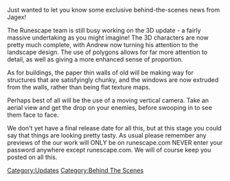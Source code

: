 {{Update|date = 9 October 2002}}

Just wanted to let you know some exclusive behind-the-scenes news from Jagex!

The Runescape team is still busy working on the 3D update - a fairly massive undertaking as you might imagine! The 3D characters are now pretty much complete, with Andrew now turning his attention to the landscape design. The use of polygons allows for far more attention to detail, as well as giving a more enhanced sense of proportion.

As for buildings, the paper thin walls of old will be making way for structures that are satisfyingly chunky, and the windows are now extruded from the walls, rather than being flat texture maps.

Perhaps best of all will be the use of a moving vertical camera. Take an aerial view and get the drop on your enemies, before swooping in to see them face to face.

We don't yet have a final release date for all this, but at this stage you could say that things are looking pretty tasty. As usual please remember any previews of the our work will ONLY be on runescape.com NEVER enter your password anywhere except runescape.com. We will of course keep you posted on all this.
[[Category:Updates]]
[[Category:Behind The Scenes]]
